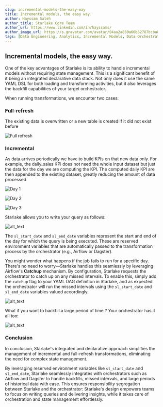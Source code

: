 ```yaml
---
slug: incremental-models-the-easy-way
title: Incremental models, the easy way.
author: Hayssam Saleh
author_title: Starlake Core Team
author_url: https://www.linkedin.com/in/hayssams/
author_image_url: https://s.gravatar.com/avatar/04aa2a859a66b52787bcba8c36beba8c.png
tags: [Data Engineering, Analytics, Incremental Models, Data Orchestration, Backfill, Catchup]
---
```





## Incremental models, the easy way.

One of the key advantages of Starlake is its ability to handle incremental models without 
requiring state management. 
This is a significant benefit of it being an integrated declarative data stack. 
Not only does it use the same YAML DSL for both loading and transforming activities, 
but it also leverages the backfill capabilities of your target orchestrator.

When running transformations, we encounter two cases:

### Full-refresh

The existing data is overwritten or a new table is created if it did not exist before

![Full refresh](/img/blog/incremental-models/full-refresh.png "Full refresh")


### Incremental

As data arrives periodically we have to build KPIs on that new data only. 
For example, the daily_sales KPI does not need the whole input dataset but just the data
for the day we are computing the KPI. The computed daily KPI are then appended 
to the existing dataset, greatly reducing the amount of data processed.


![Day 1](/img/blog/incremental-models/day1.png "Day 1")

![Day 2](/img/blog/incremental-models/day2.png "Day 2")

![Day 3](/img/blog/incremental-models/day3.png "Day 3")


Starlake allows you to write your query as follows:


![alt_text](/img/blog/incremental-models/query.png "image_tooltip")


The `sl_start_date` and `sl_end_date` variables represent the start and end of the day for
which the query is being executed. These are reserved environment variables that are automatically 
passed to the transformation process by the orchestrator (e.g., Airflow or Dagster).

You might wonder what happens if the job fails to run for a specific day.
There's no need to worry—Starlake handles this seamlessly by leveraging Airflow's
 **Catchup** mechanism. By configuration, Starlake requests the orchestrator 
 to catch up on any missed intervals. To enable this, simply add the `catchup` flag
 to your YAML DAG definition in Starlake, and as expected the orchestrator will run the missed intervals using 
 the `sl_start_date` and `sl_end_date` variables valued accordingly.


![alt_text](/img/blog/incremental-models/catchup.png "image_tooltip")


What if you want to backfill a large period of time ? Your orchestrator has it all too:

![alt_text](/img/blog/incremental-models/backfill.png "image_tooltip")


### Conclusion

In conclusion, Starlake's integrated and declarative approach simplifies 
the management of incremental and full-refresh transformations, 
eliminating the need for complex state management. 

By leveraging reserved environment variables like `sl_start_date` and `sl_end_date`, 
Starlake seamlessly integrates with orchestrators such as Airflow and Dagster to handle backfills, 
missed intervals, and large periods of historical data with ease. 
This ensures responsibility segregation between Starlake and the orchestrator: 
Starlake's design empowers teams to focus on writing queries and delivering insights, 
while it takes care of orchestration and state management effortlessly.
